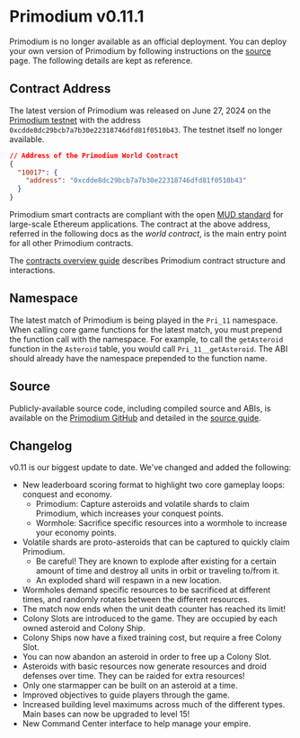 # Primodium v0.11.1

Primodium is no longer available as an official deployment. You can deploy your
own version of Primodium by following instructions on the
[source](../overview-source.mdx) page. The following details are kept as
reference.

## Contract Address

The latest version of Primodium was released on June 27, 2024 on the
[Primodium testnet](./world-extension/deploy.mdx) with the address
`0xcdde8dc29bcb7a7b30e22318746dfd81f0510b43`. The testnet itself no longer
available.

```json copy
// Address of the Primodium World Contract
{
  "10017": {
    "address": "0xcdde8dc29bcb7a7b30e22318746dfd81f0510b43"
  }
}
```

Primodium smart contracts are compliant with the open
[MUD standard](https://www.mud.dev) for large-scale Ethereum applications. The
contract at the above address, referred in the following docs as the _world
contract_, is the main entry point for all other Primodium contracts.

The [contracts overview guide](./overview-contracts.mdx) describes Primodium
contract structure and interactions.

## Namespace

The latest match of Primodium is being played in the `Pri_11` namespace. When
calling core game functions for the latest match, you must prepend the function
call with the namespace. For example, to call the `getAsteroid` function in the
`Asteroid` table, you would call `Pri_11__getAsteroid`. The ABI should already
have the namespace prepended to the function name.

## Source

Publicly-available source code, including compiled source and ABIs, is available
on the [Primodium GitHub](https://github.com/primodiumxyz/contracts/) and
detailed in the [source guide](./overview-source.mdx).

## Changelog

v0.11 is our biggest update to date. We've changed and added the following:

- New leaderboard scoring format to highlight two core gameplay loops: conquest
  and economy.
  - Primodium: Capture asteroids and volatile shards to claim Primodium, which
    increases your conquest points.
  - Wormhole: Sacrifice specific resources into a wormhole to increase your
    economy points.
- Volatile shards are proto-asteroids that can be captured to quickly claim
  Primodium.
  - Be careful! They are known to explode after existing for a certain amount of
    time and destroy all units in orbit or traveling to/from it.
  - An exploded shard will respawn in a new location.
- Wormholes demand specific resources to be sacrificed at different times, and
  randomly rotates between the different resources.
- The match now ends when the unit death counter has reached its limit!
- Colony Slots are introduced to the game. They are occupied by each owned
  asteroid and Colony Ship.
- Colony Ships now have a fixed training cost, but require a free Colony Slot.
- You can now abandon an asteroid in order to free up a Colony Slot.
- Asteroids with basic resources now generate resources and droid defenses over
  time. They can be raided for extra resources!
- Only one starmapper can be built on an asteroid at a time.
- Improved objectives to guide players through the game.
- Increased building level maximums across much of the different types. Main
  bases can now be upgraded to level 15!
- New Command Center interface to help manage your empire.
